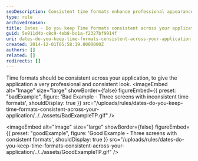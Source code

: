 ```yaml
---
seoDescription: Consistent time formats enhance professional appearance across applications.
type: rule
archivedreason:
title: Dates - Do you keep Time formats consistent across your application?
guid: 5e911d4b-c8c9-4eb8-bc1a-f2327bf9914f
uri: dates-do-you-keep-time-formats-consistent-across-your-application
created: 2014-12-01T05:58:19.0000000Z
authors: []
related: []
redirects: []
---
```


Time formats should be consistent across your application, to give the application a very professional and consistent look.
<imageEmbed
  alt="Image"
  size="large"
  showBorder={false}
  figureEmbed={{
    preset: "badExample",
    figure: 'Bad Example - Three screens with inconsistent time formats',
    shouldDisplay: true
  }}
  src="/uploads/rules/dates-do-you-keep-time-formats-consistent-across-your-application/../../assets/BadExampleTP.gif"
/>

<imageEmbed
  alt="Image"
  size="large"
  showBorder={false}
  figureEmbed={{
    preset: "goodExample",
    figure: 'Good Example - Three screens with consistent formats',
    shouldDisplay: true
  }}
  src="/uploads/rules/dates-do-you-keep-time-formats-consistent-across-your-application/../../assets/GoodExampleTP.gif"
/>
